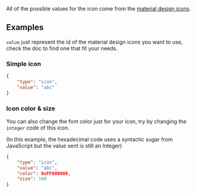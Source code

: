 


All of the possible values for the icon come from the [material design icons](https://api.flutter.dev/flutter/material/Icons-class.html#constants).

## Examples

`value` just represent the id of the material design icons you want to use, check the doc to find one that fit your needs.

### Simple icon

```json
{
    "type": "icon",
    "value": "abc"
}
```

### Icon color & size
You can also change the font color just for your icon, try by changing the `integer` code of this icon.

(In this example, the hexadecimal code uses a syntactic sugar from JavaScript but the value sent is still an Integer)

```json
{
    "type": "icon",
    "value": "abc",
    "color": 0xFF000000,
    "size": 100
}
```

<PropertyTable schema={iconSchema}/>
